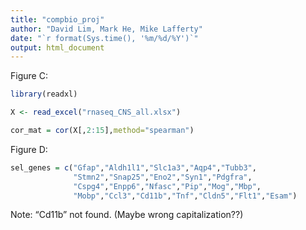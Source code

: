 ```yaml
---
title: "compbio_proj"
author: "David Lim, Mark He, Mike Lafferty"
date: "`r format(Sys.time(), '%m/%d/%Y')`"
output: html_document
---
```


Figure C:

```r
library(readxl)

X <- read_excel("rnaseq_CNS_all.xlsx")
```

```r
cor_mat = cor(X[,2:15],method="spearman")
```




Figure D:

```r
sel_genes = c("Gfap","Aldh1l1","Slc1a3","Aqp4","Tubb3",
              "Stmn2","Snap25","Eno2","Syn1","Pdgfra",
              "Cspg4","Enpp6","Nfasc","Pip","Mog","Mbp",
              "Mobp","Ccl3","Cd11b","Tnf","Cldn5","Flt1","Esam")
```

Note: "Cd11b" not found. (Maybe wrong capitalization??)